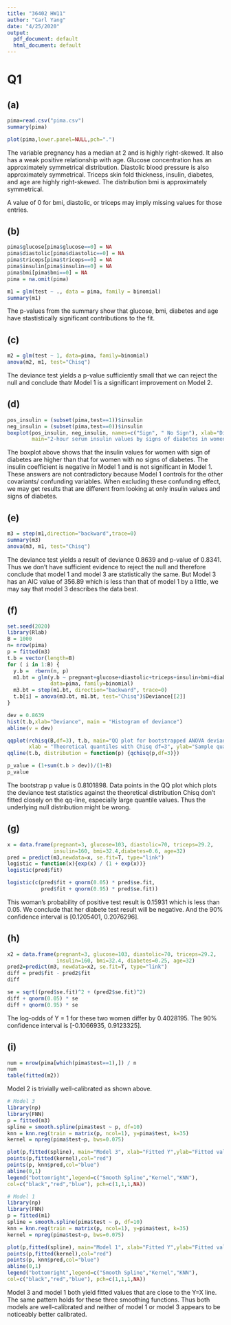 ```yaml
---
title: "36402 HW11"
author: "Carl Yang"
date: "4/25/2020"
output:
  pdf_document: default
  html_document: default
---
```


# Q1

## (a)

```r
pima=read.csv("pima.csv") 
summary(pima)
```

```r
plot(pima,lower.panel=NULL,pch=".")
```

The variable pregnancy has a median at 2 and is highly right-skewed. It also has a weak positive relationship with age. Glucose concentration has an approximately symmetrical distribution. Diastolic blood pressure is also approximately symmetrical. Triceps skin fold thickness, insulin, diabetes, and age are highly right-skewed. The distribution bmi is approximately symmetrical.

A value of 0 for bmi, diastolic, or triceps may imply missing values for those entries.


## (b)

```r
pima$glucose[pima$glucose==0] = NA 
pima$diastolic[pima$diastolic==0] = NA 
pima$triceps[pima$triceps==0] = NA 
pima$insulin[pima$insulin==0] = NA 
pima$bmi[pima$bmi==0] = NA 
pima = na.omit(pima)
```


```r
m1 = glm(test ~ ., data = pima, family = binomial) 
summary(m1)
```

The p-values from the summary show that glucose, bmi, diabetes and age have stastistically significant contributions to the fit.

## (c)

```r
m2 = glm(test ~ 1, data=pima, family=binomial) 
anova(m2, m1, test="Chisq")
```

The deviance test yields a p-value sufficiently small that we can reject the null and conclude thatr Model 1 is a significant improvement on Model 2.

## (d)

```r
pos_insulin = (subset(pima,test==1))$insulin
neg_insulin = (subset(pima,test==0))$insulin 
boxplot(pos_insulin, neg_insulin, names=c("Sign", " No Sign"), xlab="Diabete test", ylab="insulin", 
        main="2-hour serum insulin values by signs of diabetes in women ")
```

The boxplot above shows that the insulin values for women with sign of diabetes are higher than that for women with no signs of diabetes. The insulin coefficient is negative in Model 1 and is not significant in Model 1. These answers are not contradictory because Model 1 controls for the other covariants/ confunding variables. When excluding these confunding effect, we may get results that are different from looking at only insulin values and signs of diabetes.


## (e)

```r
m3 = step(m1,direction="backward",trace=0) 
summary(m3)
anova(m3, m1, test="Chisq")
```

The deviance test yields a result of deviance 0.8639 and p-value of 0.8341. Thus we don’t have sufficient evidence to reject the null and therefore conclude that model 1 and model 3 are statistically the same. But Model 3 has an AIC value of 356.89 which is less than that of model 1 by a little, we may say that model 3 describes the data best.


## (f)

```r
set.seed(2020)
library(Rlab)
B = 1000
n= nrow(pima)
p = fitted(m3)
t.b = vector(length=B) 
for ( i in 1:B) {
  y.b =  rbern(n, p)
  m1.bt = glm(y.b ~ pregnant+glucose+diastolic+triceps+insulin+bmi+diabetes+age,
              data=pima, family=binomial)
  m3.bt = step(m1.bt, direction="backward", trace=0) 
  t.b[i] = anova(m3.bt, m1.bt, test="Chisq")$Deviance[[2]]
}
```

```r
dev = 0.8639
hist(t.b,xlab="Deviance", main = "Histogram of deviance") 
abline(v = dev)
```

```r
qqplot(rchisq(B,df=3), t.b, main="QQ plot for bootstrapped ANOVA deviance", 
       xlab = "Theoretical quantiles with Chisq df=3", ylab="Sample quantiles")
qqline(t.b, distribution = function(p) {qchisq(p,df=3)})
```

```r
p_value = (1+sum(t.b > dev))/(1+B) 
p_value
```

The bootstrap p value is 0.8101898. Data points in the QQ plot which plots the deviance test statistics against the theoretical distribution Chisq don't fitted closely on the qq-line, especially large quantile values. Thus the underlying null distribution might be wrong.


## (g)

```r
x = data.frame(pregnant=3, glucose=103, diastolic=70, triceps=29.2,
               insulin=160, bmi=32.4,diabetes=0.6, age=32)
pred = predict(m3,newdata=x, se.fit=T, type="link") 
logistic = function(x){exp(x) / (1 + exp(x))} 
logistic(pred$fit)

logistic(c(pred$fit + qnorm(0.05) * pred$se.fit, 
           pred$fit + qnorm(0.95) * pred$se.fit))
```

This woman's probability of positive test result is 0.15931 which is less than 0.05. We conclude that her diabete test result will be negative. And the 90% confidence interval is [0.1205401, 0.2076296].

## (h)

```r
x2 = data.frame(pregnant=3, glucose=103, diastolic=70, triceps=29.2,
                insulin=160, bmi=32.4, diabetes=0.25, age=32)
pred2=predict(m3, newdata=x2, se.fit=T, type="link")
diff = pred$fit - pred2$fit
diff

se = sqrt((pred$se.fit)^2 + (pred2$se.fit)^2)
diff + qnorm(0.05) * se
diff + qnorm(0.95) * se
```

The log-odds of Y = 1 for these two women differ by 0.4028195. The 90% confidence interval is [-0.1066935, 0.9123325].

## (i)

```r

num = nrow(pima[which(pima$test==1),]) / n
num 
table(fitted(m2))
```

Model 2 is trivially well-calibrated as shown above. 

```r
# Model 3
library(np)
library(FNN)
p = fitted(m3)
spline = smooth.spline(pima$test ~ p, df=10)
knn = knn.reg(train = matrix(p, ncol=1), y=pima$test, k=35)
kernel = npreg(pima$test~p, bws=0.075)

plot(p,fitted(spline), main="Model 3", xlab="Fitted Y",ylab="Fitted values for different smoothing functions")
points(p,fitted(kernel),col="red") 
points(p, knn$pred,col="blue")
abline(0,1)
legend("bottomright",legend=c("Smooth Spline","Kernel","KNN"),
col=c("black","red","blue"), pch=c(1,1,1,NA))
```


```r
# Model 1
library(np)
library(FNN)
p = fitted(m1)
spline = smooth.spline(pima$test ~ p, df=10)
knn = knn.reg(train = matrix(p, ncol=1), y=pima$test, k=35)
kernel = npreg(pima$test~p, bws=0.075)

plot(p,fitted(spline), main="Model 1", xlab="Fitted Y",ylab="Fitted values for different smoothing functions")
points(p,fitted(kernel),col="red") 
points(p, knn$pred,col="blue")
abline(0,1)
legend("bottomright",legend=c("Smooth Spline","Kernel","KNN"),
col=c("black","red","blue"), pch=c(1,1,1,NA))
```

Model 3 and model 1 both yield fitted values that are close to the Y=X line. The same pattern holds for these three smoothing functions. Thus both models are well-calibrated and neither of model 1 or model 3 appears to be noticeably better calibrated.







